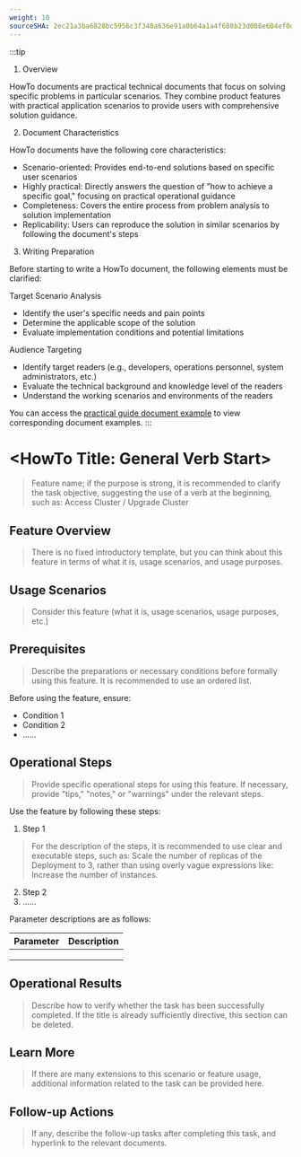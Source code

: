 ```yaml
---
weight: 10
sourceSHA: 2ec21a3ba6828bc5956c3f340a636e91a0b64a1a4f688b23d088e604ef0dfc32
---
```


:::tip
1. Overview

HowTo documents are practical technical documents that focus on solving specific problems in particular scenarios. They combine product features with practical application scenarios to provide users with comprehensive solution guidance.

2. Document Characteristics

HowTo documents have the following core characteristics:

- Scenario-oriented: Provides end-to-end solutions based on specific user scenarios
- Highly practical: Directly answers the question of "how to achieve a specific goal," focusing on practical operational guidance
- Completeness: Covers the entire process from problem analysis to solution implementation
- Replicability: Users can reproduce the solution in similar scenarios by following the document's steps

3. Writing Preparation

Before starting to write a HowTo document, the following elements must be clarified:

Target Scenario Analysis

- Identify the user's specific needs and pain points
- Determine the applicable scope of the solution
- Evaluate implementation conditions and potential limitations

Audience Targeting

- Identify target readers (e.g., developers, operations personnel, system administrators, etc.)
- Evaluate the technical background and knowledge level of the readers
- Understand the working scenarios and environments of the readers

You can access the [practical guide document example](https://product-doc-guide.alauda.cn/template/howto/example.html) to view corresponding document examples.
:::

# \<HowTo Title: General Verb Start\>

> Feature name; if the purpose is strong, it is recommended to clarify the task objective, suggesting the use of a verb at the beginning, such as: Access Cluster / Upgrade Cluster

## Feature Overview

> There is no fixed introductory template, but you can think about this feature in terms of what it is, usage scenarios, and usage purposes.

## Usage Scenarios

> Consider this feature (what it is, usage scenarios, usage purposes, etc.)

## Prerequisites

> Describe the preparations or necessary conditions before formally using this feature. It is recommended to use an ordered list.

Before using the feature, ensure:

- Condition 1
- Condition 2
- ......

## Operational Steps

> Provide specific operational steps for using this feature. If necessary, provide "tips," "notes," or "warnings" under the relevant steps.

Use the feature by following these steps:

1. Step 1

> For the description of the steps, it is recommended to use clear and executable steps, such as: Scale the number of replicas of the Deployment to 3, rather than using overly vague expressions like: Increase the number of instances.

2. Step 2
3. ......

Parameter descriptions are as follows:

| **Parameter** | **Description** |
| ------ | ------ |
|        |        |
|        |        |
|        |        |

## Operational Results

> Describe how to verify whether the task has been successfully completed. If the title is already sufficiently directive, this section can be deleted.

## Learn More

> If there are many extensions to this scenario or feature usage, additional information related to the task can be provided here.

## Follow-up Actions

> If any, describe the follow-up tasks after completing this task, and hyperlink to the relevant documents.
